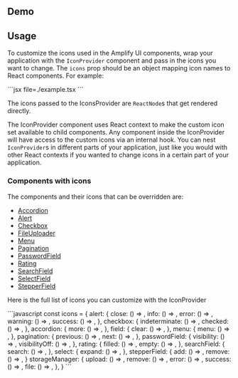 

## Demo

<IconSwitcher />

## Usage

To customize the icons used in the Amplify UI components, wrap your application with the `IconProvider` component and pass in the icons you want to change. The `icons` prop should be an object mapping icon names to React components. For example:

<Example>
  <IconProviderExample />
  
  <ExampleCode>
    ```jsx file=./example.tsx
    ```
  </ExampleCode>
</Example>

The icons passed to the IconsProvider are `ReactNode`s that get rendered directly. 

The IconProvider component uses React context to make the custom icon set available to child components. Any component inside the IconProvider will have access to the custom icons via an internal hook. You can nest `IconProvider`s in different parts of your application, just like you would with other React contexts if you wanted to change icons in a certain part of your application.


### Components with icons

The components and their icons that can be overridden are:

* [Accordion](../components/accordion)
* [Alert](../components/alert)
* [Checkbox](../components/checkboxfield)
* [FileUploader](../connected-components/storage/fileuploader)
* [Menu](../components/menu)
* [Pagination](../components/pagination)
* [PasswordField](../components/passwordfield)
* [Rating](../components/rating)
* [SearchField](../components/searchfield)
* [SelectField](../components/selectfield)
* [StepperField](../components/stepperfield)

Here is the full list of icons you can customize with the IconProvider

<Example>
<ExampleCode>
```javascript
const icons = {
  alert: {
    close: () => </>,
    info: () => </>,
    error: () => </>,
    warning: () => </>,
    success: () => </>,
  },
  checkbox: {
    indeterminate: () => </>,
    checked: () => </>,
  },
  accordion: {
    more: () => </>,
  },
  field: {
    clear: () => </>,
  },
  menu: {
    menu: () => </>,
  },
  pagination: {
    previous: () => </>,
    next: () => </>,
  },
  passwordField: {
    visibility: () => </>,
    visibilityOff: () => </>,
  },
  rating: {
    filled: () => </>,
    empty: () => </>,
  },
  searchField: {
    search: () => </>,
  },
  select: {
    expand: () => </>,
  },
  stepperField: {
    add: () => </>,
    remove: () => </>,
  }
  storageManager: {
    upload: () => </>,
    remove: () => </>,
    error: () => </>,
    success: () => </>,
    file: () => </>,
  },
}
```
</ExampleCode>
</Example>
